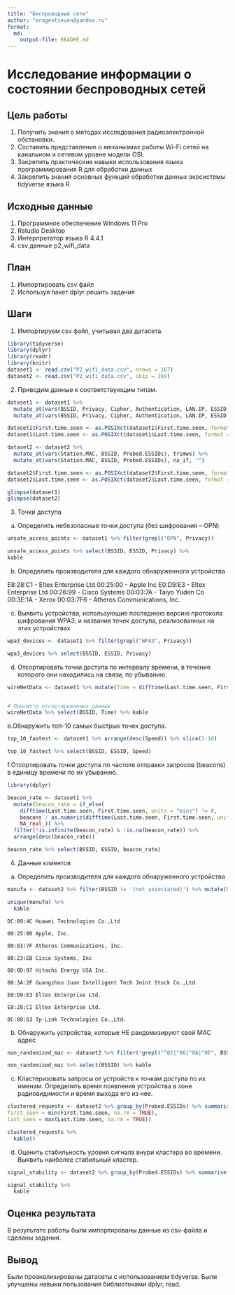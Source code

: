 ```yaml
---
title: "Беспроводные сети"
author: "mragentseven@yandex.ru"
format: 
  md:
    output-file: README.md
---
```


# Исследование информации о состоянии беспроводных сетей

## Цель работы

1. Получить знания о методах исследования радиоэлектронной обстановки.
2. Составить представление о механизмах работы Wi-Fi сетей на канальном и
сетевом уровне модели OSI.
3. Закрепить практические навыки использования языка программирования R для
обработки данных
4. Закрепить знания основных функций обработки данных экосистемы tidyverse языка R

## Исходные данные

1.  Программное обеспечение Windows 11 Pro
2.  Rstudio Desktop
3.  Интерпретатор языка R 4.4.1
3.  csv данные p2_wifi_data

## План

1.  Импортировать csv файл
2.  Используя пакет dplyr решить задания

## Шаги

1. Импортируем csv файл, учитывая два датасета.

```r
library(tidyverse)
library(dplyr)
library(readr)
library(knitr)
dataset1 <- read.csv("P2_wifi_data.csv", nrows = 167)
dataset2 <- read.csv("P2_wifi_data.csv", skip = 169)
```

2. Приводим данные к соответствующим типам.

```r

dataset1 <- dataset1 %>% 
  mutate_at(vars(BSSID, Privacy, Cipher, Authentication, LAN.IP, ESSID), trimws) %>%
  mutate_at(vars(BSSID, Privacy, Cipher, Authentication, LAN.IP, ESSID), na_if, "")

dataset1$First.time.seen <- as.POSIXct(dataset1$First.time.seen, format = "%Y-%m-%d %H:%M:%S")
dataset1$Last.time.seen <- as.POSIXct(dataset1$Last.time.seen, format = "%Y-%m-%d %H:%M:%S")

dataset2 <- dataset2 %>% 
  mutate_at(vars(Station.MAC, BSSID, Probed.ESSIDs), trimws) %>%
  mutate_at(vars(Station.MAC, BSSID, Probed.ESSIDs), na_if, "")

dataset2$First.time.seen <- as.POSIXct(dataset2$First.time.seen, format = "%Y-%m-%d %H:%M:%S")
dataset2$Last.time.seen <- as.POSIXct(dataset2$Last.time.seen, format = "%Y-%m-%d %H:%M:%S")

glimpse(dataset1)
glimpse(dataset2)

```
3. Точки доступа
  a. Определить небезопасные точки доступа (без шифрования – OPN)
  
```r
unsafe_access_points <- dataset1 %>% filter(grepl("OPN", Privacy))

unsafe_access_points %>% select(BSSID, ESSID, Privacy) %>%
kable
```
  
  b. Определить производителя для каждого обнаруженного устройства
  
  E8:28:C1 - Eltex Enterprise Ltd
  00:25:00 - Apple Inc
  E0:D9:E3 - Eltex Enterprise Ltd
  00:26:99 - Cisco Systems
  00:03:7A - Taiyo Yuden Co
  00:3E:1A - Xerox
  00:03:7F6 - Atheros Communications, Inc.
  
  c. Выявить устройства, использующие последнюю версию протокола шифрования WPA3, и названия точек доступа, реализованных на этих устройствах
  
```r
wpa3_devices <- dataset1 %>% filter(grepl("WPA3", Privacy))

wpa3_devices %>% select(BSSID, ESSID, Privacy)
```
  
  d. Отсортировать точки доступа по интервалу времени, в течение которого они находились на связи, по убыванию.

```r
wireNetData <- dataset1 %>% mutate(Time = difftime(Last.time.seen, First.time.seen, units = "mins")) %>% arrange(desc(Time)) %>% select(BSSID, Time)


# Просмотр отсортированных данных
wireNetData %>% select(BSSID, Time) %>% kable 
```

  e.Обнаружить топ-10 самых быстрых точек доступа.
  
```r
top_10_fastest <- dataset1 %>% arrange(desc(Speed)) %>% slice(1:10)

top_10_fastest %>% select(BSSID, ESSID, Speed)
```
  
  f.Отсортировать точки доступа по частоте отправки запросов (beacons) в единицу времени по их убыванию.
  
```r
library(dplyr)

beacon_rate <- dataset1 %>% 
  mutate(beacon_rate = if_else(
    difftime(Last.time.seen, First.time.seen, units = "mins") != 0,
    beacons / as.numeric(difftime(Last.time.seen, First.time.seen, units = "mins")),
    NA_real_)) %>% 
  filter(!is.infinite(beacon_rate) & !is.na(beacon_rate)) %>% 
  arrange(desc(beacon_rate))

beacon_rate %>% select(BSSID, ESSID, beacon_rate)

```
4. Данные клиентов
  a) Определить производителя для каждого обнаруженного устройства
  
```r
manufa <- dataset2 %>% filter(BSSID != '(not associated)') %>% mutate(Manufacturer = substr(BSSID, 1, 8)) %>% select(Manufacturer)

unique(manufa) %>%
  kable
```
    DC:09:4C Huawei Technologies Co.,Ltd

    00:25:00 Apple, Inc.

    00:03:7F Atheros Communications, Inc.

    00:23:EB Cisco Systems, Inc

    00:0D:97 Hitachi Energy USA Inc.

    08:3A:2F Guangzhou Juan Intelligent Tech Joint Stock Co.,Ltd

    E0:D9:E3 Eltex Enterprise Ltd.

    E8:28:C1 Eltex Enterprise Ltd.

    0C:80:63 Tp-Link Technologies Co.,Ltd.
  
  b) Обнаружить устройства, которые НЕ рандомизируют свой MAC адрес
  
```r
non_randomized_mac <- dataset2 %>% filter(!grepl("^02|^06|^0A|^0E", BSSID)) %>% filter(BSSID != '(not associated)')

non_randomized_mac %>% select(BSSID) %>% kable
```
  
  
  c) Кластеризовать запросы от устройств к точкам доступа по их именам. Определить время появления устройства в зоне радиовидимости и время выхода его из нее.
  
```r
clustered_requests <- dataset2 %>% group_by(Probed.ESSIDs) %>% summarise(
first_seen = min(First.time.seen, na.rm = TRUE),
last_seen = max(Last.time.seen, na.rm = TRUE))

clustered_requests %>% 
  kable()
```
  
  
  d) Оценить стабильность уровня сигнала внури кластера во времени. Выявить наиболее стабильный кластер.
  
```r
signal_stability <- dataset2 %>% group_by(Probed.ESSIDs) %>% summarise(sd_signal = sd(Power, na.rm = TRUE)) %>% arrange(sd_signal)

signal_stability %>%
  kable
```

## Оценка результата

В результате работы были импортированы данные из csv-файла и сделаны задания.

## Вывод

Были проанализированы датасеты с использованием tidyverse. Были улучшены навыки пользования библиотеками dplyr, read.
